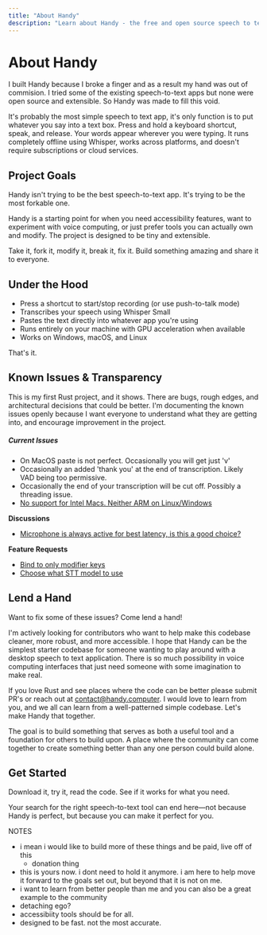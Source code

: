```yaml
---
title: "About Handy"
description: "Learn about Handy - the free and open source speech to text application"
---
```


# About Handy

I built Handy because I broke a finger and as a result my hand was out of commision. I tried some of the existing speech-to-text apps but none were open source and extensible. So Handy was made to fill this void.

It's probably the most simple speech to text app, it's only function is to put whatever you say into a text box. Press and hold a keyboard shortcut, speak, and release. Your words appear wherever you were typing. It runs completely offline using Whisper, works across platforms, and doesn't require subscriptions or cloud services.

## Project Goals

Handy isn't trying to be the best speech-to-text app. It's trying to be the most forkable one.

Handy is a starting point for when you need accessibility features, want to experiment with voice computing, or just prefer tools you can actually own and modify. The project is designed to be tiny and extensible.

Take it, fork it, modify it, break it, fix it. Build something amazing and share it to everyone.

## Under the Hood

- Press a shortcut to start/stop recording (or use push-to-talk mode)
- Transcribes your speech using Whisper Small
- Pastes the text directly into whatever app you're using
- Runs entirely on your machine with GPU acceleration when available
- Works on Windows, macOS, and Linux

That's it.

## Known Issues & Transparency

This is my first Rust project, and it shows. There are bugs, rough edges, and architectural decisions that could be better. I'm documenting the known issues openly because I want everyone to understand what they are getting into, and encourage improvement in the project.

##### Current Issues

* On MacOS paste is not perfect. Occasionally you will get just 'v'
* Occasionally an added 'thank you' at the end of transcription. Likely VAD being too permissive.
* Occasionally the end of your transcription will be cut off. Possibly a threading issue.
* [No support for Intel Macs. Neither ARM on Linux/Windows](https://github.com/cjpais/Handy/issues/8)

**Discussions**

* [Microphone is always active for best latency, is this a good choice?](https://github.com/cjpais/Handy/issues/5)

**Feature Requests**

* [Bind to only modifier keys](https://github.com/cjpais/Handy/issues/6)
* [Choose what STT model to use](https://github.com/cjpais/Handy/issues/7)

## Lend a Hand

Want to fix some of these issues? Come lend a hand!

I'm actively looking for contributors who want to help make this codebase cleaner, more robust, and more accessible. I hope that Handy can be the simplest starter codebase for someone wanting to play around with a desktop speech to text application. There is so much possibility in voice computing interfaces that just need someone with some imagination to make real.

If you love Rust and see places where the code can be better please submit PR's or reach out at [contact@handy.computer](mailto:contact@handy.computer). I would love to learn from you, and we all can learn from a well-patterned simple codebase. Let's make Handy that together.

The goal is to build something that serves as both a useful tool and a foundation for others to build upon. A place where the community can come together to create something better than any one person could build alone.

## Get Started

Download it, try it, read the code. See if it works for what you need.

Your search for the right speech-to-text tool can end here—not because Handy is perfect, but because you can make it perfect for you.

NOTES

- i mean i would like to build more of these things and be paid, live off of this
    - donation thing
- this is yours now. i dont need to hold it anymore. i am here to help move it forward to the goals set out, but beyond that it is not on me.
- i want to learn from better people than me and you can also be a great example to the community
- detaching ego?
- accessibiity tools should be for all.
- designed to be fast. not the most accurate.
